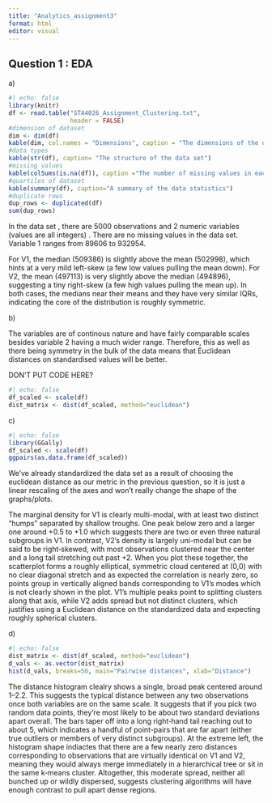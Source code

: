 ```yaml
---
title: "Analytics_assignment3"
format: html
editor: visual
---
```


## Question 1 : EDA

a\)

```r
#| echo: false
library(knitr)
df <- read.table("STA4026_Assignment_Clustering.txt",
                 header = FALSE)
#dimension of dataset
dim <- dim(df)
kable(dim, col.names = "Dimensions", caption = "The dimensions of the data set")
#data types
kable(str(df), caption= "The structure of the data set")
#missing values
kable(colSums(is.na(df)), caption ="The number of missing values in each column")
#quartiles of dataset
kable(summary(df), caption="A summary of the data statistics")
#duplicate rows
dup_rows <- duplicated(df)
sum(dup_rows)
```

In the data set , there are 5000 observations and 2 numeric variables (values are all integers) . There are no missing values in the data set. Variable 1 ranges from 89606 to 932954.

For V1, the median (509386) is slightly above the mean (502998), which hints at a very mild left-skew (a few low values pulling the mean down). For V2, the mean (497113) is very slightly above the median (494896), suggesting a tiny right-skew (a few high values pulling the mean up). In both cases, the medians near their means and they have very similar IQRs, indicating the core of the distribution is roughly symmetric.

b\)

The variables are of continous nature and have fairly comparable scales besides variable 2 having a much wider range. Therefore, this as well as there being symmetry in the bulk of the data means that Euclidean distances on standardised values will be better.

DON'T PUT CODE HERE?

```r
#| echo: false
df_scaled <- scale(df)
dist_matrix <- dist(df_scaled, method="euclidean")

```

c\)

```r
#| echo: false
library(GGally)
df_scaled <- scale(df)
ggpairs(as.data.frame(df_scaled))

```

We’ve already standardized the data set as a result of choosing the euclidean distance as our metric in the previous question, so it is just a linear rescaling of the axes and won't really change the shape of the graphs/plots.

The marginal density for V1 is clearly multi-modal, with at least two distinct “humps” separated by shallow troughs. One peak below zero and a larger one around +0.5 to +1.0 which suggests there are two or even three natural subgroups in V1. In contrast, V2’s density is largely uni-modal but can be said to be right‐skewed, with most observations clustered near the center and a long tail stretching out past +2. When you plot these together, the scatterplot forms a roughly elliptical, symmetric cloud centered at (0,0) with no clear diagonal stretch and as expected the correlation is nearly zero, so points group in vertically aligned bands corresponding to V1’s modes which is not clearly shown in the plot. V1’s multiple peaks point to splitting clusters along that axis, while V2 adds spread but not distinct clusters, which justifies using a Euclidean distance on the standardized data and expecting roughly spherical clusters.

d\)

```r
#| echo: false
dist_matrix <- dist(df_scaled, method="euclidean")
d_vals <- as.vector(dist_matrix)
hist(d_vals, breaks=50, main="Pairwise distances", xlab="Distance")

```

The distance histogram clealry shows a single, broad peak centered around 1–2.2. This suggests the typical distance between any two observations once both variables are on the same scale. It suggests that if you pick two random data points, they’re most likely to be about two standard deviations apart overall. The bars taper off into a long right‐hand tail reaching out to about 5, which indicates a handful of point-pairs that are far apart (either true outliers or members of very distinct subgroups). At the extreme left, the histogram shape indiactes that there are a few nearly zero distances corresponding to observations that are virtually identical on V1 and V2, meaning they would always merge immediately in a hierarchical tree or sit in the same k‐means cluster. Altogether, this moderate spread, neither all bunched up or wildly dispersed, suggests clustering algorithms will have enough contrast to pull apart dense regions.
